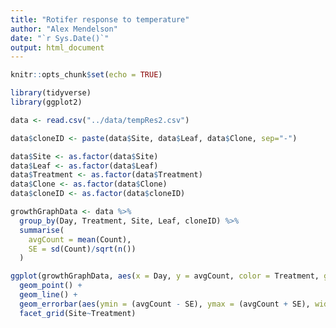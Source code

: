 ```yaml
---
title: "Rotifer response to temperature"
author: "Alex Mendelson"
date: "`r Sys.Date()`"
output: html_document
---
```


```r
knitr::opts_chunk$set(echo = TRUE)

library(tidyverse)
library(ggplot2)
```

```r
data <- read.csv("../data/tempRes2.csv")

data$cloneID <- paste(data$Site, data$Leaf, data$Clone, sep="-")

data$Site <- as.factor(data$Site)
data$Leaf <- as.factor(data$Leaf)
data$Treatment <- as.factor(data$Treatment)
data$Clone <- as.factor(data$Clone)
data$cloneID <- as.factor(data$cloneID)
```



```r
growthGraphData <- data %>%
  group_by(Day, Treatment, Site, Leaf, cloneID) %>%
  summarise(
    avgCount = mean(Count),
    SE = sd(Count)/sqrt(n())
  )

ggplot(growthGraphData, aes(x = Day, y = avgCount, color = Treatment, group = cloneID)) +
  geom_point() +
  geom_line() +
  geom_errorbar(aes(ymin = (avgCount - SE), ymax = (avgCount + SE), width = 0.8)) +
  facet_grid(Site~Treatment)

```